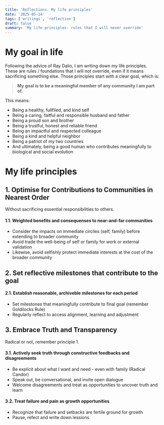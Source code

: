 ```yaml
---
title: 'Reflections: My life principles'
date: '2025-05-14'
tags: ['writings', 'reflection']
draft: false
summary: 'My life principles- rules that I will never override'
---
```


# My goal in life
Following the advice of Ray Dalio, I am writing down my life principles. These are rules / foundations that I will not override, even if it means sacrificing something else. Those principles start
with a clear goal, which is:

> __My goal is to be a meaningful member of any community I am part of.__

This means:
- Being a healthy, fullfiled, and kind self
- Being a caring, faitful and responsible husband and father
- Being a proud son and brother
- Being a trustful, honest and reliable friend
- Being an impactful and respected colleague
- Being a kind and helpful neighbor
- Being a patriot of my two countries
- And ultimately, being a good human who contributes meaningfully to biological and social evolution


# My life principles
## 1. Optimise for Contributions to Communities in Nearest Order
Without sacrificing essential responsibilities to others.

#### 1.1. Weighted benefits and consequenses to near-and-far communities

* Consider the impacts on immediate circiles (self, family) before extending to broader community
* Avoid trade the well-being of self or family for work or external validation
* Likewise, avoid selfishly protect immediate interests at the cost of the broader community


## 2. Set reflective milestones that contribute to the goal

#### 2.1. Establish reasonable, archiveble milestones for each period
* Set milestones that meaningfully contribute to final goal (remember Goldilocks Rule)
* Regularly reflect to access alignment, learning and adjustment


## 3. Embrace Truth and Transparency
Radical or not, remember principle 1.

#### 3.1. Actively seek truth through constructive feedbacks and disagreements

* Be explicit about what I want and need - even with family (Radical Candor)
* Speak out, be conversational, and invite open dialogue
* Welcome disagreements and treat as opportunities to uncover truth and learn

#### 3.2. Treat failure and pain as growth opportunities

* Recognize that failure and setbacks are fertile ground for growth
* Pause, refect and write down lessions
